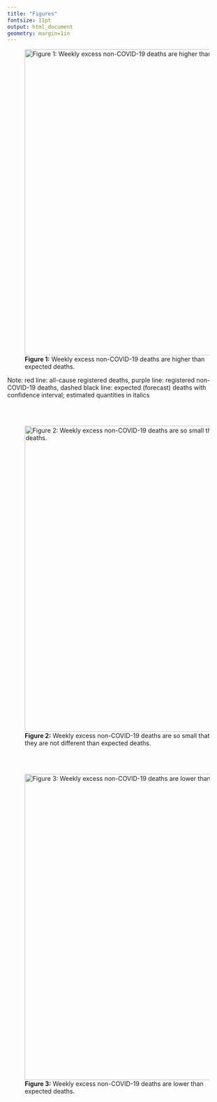 ```yaml
---
title: "Figures"
fontsize: 11pt
output: html_document
geometry: margin=1in
---
```

![**Figure 1:** Weekly excess non-COVID-19 deaths are higher than expected deaths.](./figures/figure1.jpeg){width=700px}

Note: red line: all-cause registered deaths, purple line: registered non-COVID-19 deaths, dashed black line: expected (forecast) deaths with confidence interval; estimated quantities in italics

\
\

![**Figure 2:** Weekly excess non-COVID-19 deaths are so small that they are not different than expected deaths.](./figures/figure2.jpeg){width=700px}

\
\

![**Figure 3:** Weekly excess non-COVID-19 deaths are lower than expected deaths.](./figures/figure3.jpeg){width=700px}
